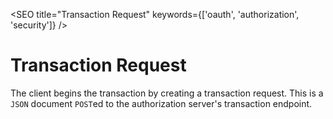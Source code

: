 

<SEO title="Transaction Request" keywords={['oauth', 'authorization', 'security']} />

# Transaction Request

The client begins the transaction by creating a transaction request. This is a `JSON` document `POST`ed to the authorization server's transaction endpoint.

<TransactionRequest />